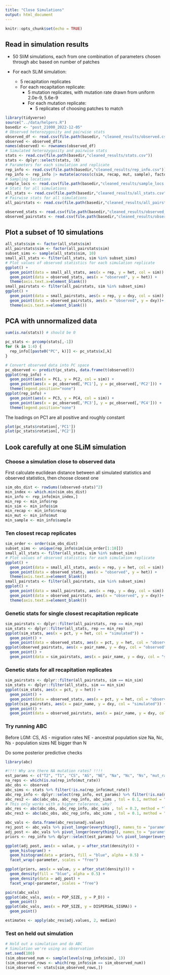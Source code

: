 ```yaml
---
title: "Close Simulations"
output: html_document
---
```


```r
knitr::opts_chunk$set(echo = TRUE)
```

## Read in simulation results

- 50 SliM simulations, each from one combination of parameters chosen through abc based on number of patches

- For each SLiM simulation:
  - 5 recapitation replicates
  - For each recapitation replicate:
    - 5 mutation replicates, with mutation rate drawn from uniform 2.0e-9, 5.6e-9
    - For each mutation replicate:
      - 5 replicates of choosing patches to match

```r
library(tidyverse)
source("../data/helpers.R")
basedir <- "post_21000_2022-12-05"
# Observed heterozygosity and pairwise stats
observed_df <- read.csv(file.path(basedir, "cleaned_results/observed.csv"))
observed <- observed_df$x
names(observed) <- rownames(observed_df)
# Simulated heterozygosity and pairwise stats
stats <- read.csv(file.path(basedir,"cleaned_results/stats.csv"))
stats <- dplyr::select(stats, !X)
# Parameters for each simulation and replicate
rep_info <- read.csv(file.path(basedir,"cleaned_results/rep_info.csv"))
rep_info <- rep_info |> mutate(across(c(sim, recap, mut, sample), factor))
# Sampling locations
sample_locs <- read.csv(file.path(basedir,"cleaned_results/sample_locs.csv"))
# Stats for all simulations
all_stats <- read.csv(file.path(basedir,"cleaned_results/all_stats.csv"))
# Pairwise stats for all simulations
all_pairstats <- read.csv(file.path(basedir,"cleaned_results/all_pairstats.csv"))

observed_stats <- read.csv(file.path(basedir,"cleaned_results/observed_stats.csv"))
observed_pairstats <- read.csv(file.path(basedir,"cleaned_results/observed_pairstats.csv"))

```

## Plot a subset of 10 simulations

```r
all_stats$sim <- factor(all_stats$sim)
all_pairstats$sim <- factor(all_pairstats$sim)
subset_sims <- sample(all_stats$sim, 10)
small_all_stats <- filter(all_stats, sim %in% subset_sims)
# Plot values of observed statistics for each simulation replicate
ggplot() +
  geom_point(data = small_all_stats, aes(x = rep, y = het, col = sim)) +
  geom_point(data = observed_stats, aes(x = "observed", y = het)) +
  theme(axis.text.x=element_blank())
small_pairstats <- filter(all_pairstats, sim %in% subset_sims)
ggplot() +
  geom_point(data = small_pairstats, aes(x = rep, y = dxy, col = sim)) +
  geom_point(data = observed_pairstats, aes(x = "observed", y = dxy))+
  theme(axis.text.x=element_blank())
```

## PCA with unnormalized data


```r
sum(is.na(stats)) # should be 0

pc_stats <- prcomp(stats[,-1])
for (k in 1:4) {
  rep_info[[paste0("PC", k)]] <- pc_stats$x[,k]
}

# Convert observed data into PC space
pc_observed <- predict(pc_stats, data.frame(t(observed)))
ggplot(rep_info) +
  geom_point(aes(x = PC1, y = PC2, col = sim)) +
  geom_point(aes(x = pc_observed[,'PC1'], y = pc_observed[,'PC2'])) +
  theme(legend.position="none")
ggplot(rep_info) +
  geom_point(aes(x = PC3, y = PC4, col = sim)) +
  geom_point(aes(x = pc_observed[,'PC3'], y = pc_observed[,'PC4'])) +
  theme(legend.position="none")
```

The loadings on PC1 are all positive and roughly constant

```r
plot(pc_stats$rotation[,'PC1'])
plot(pc_stats$rotation[,'PC2'])
```

## Look carefully at one SLiM simulation

### Choose a simulation close to observed data

First calculate euclidean distance between all simulated statistics and observed statistics, then choose closest one

```r
sim_obs_dist <- rowSums((observed-stats)^2)
min_index <- which.min(sim_obs_dist)
min_info <- rep_info[min_index,]
min_rep <- min_info$rep
min_sim <- min_info$sim
min_recap <- min_info$recap
min_mut <- min_info$mut
min_sample <- min_info$sample

```

### Ten closest recap replicates

```r
sim_order <- order(sim_obs_dist)
subset_sims <- unique(rep_info$sim[sim_order[1:10]])
small_all_stats <- filter(all_stats, sim %in% subset_sims)
# Plot values of observed statistics for each simulation replicate
ggplot() +
  geom_point(data = small_all_stats, aes(x = rep, y = het, col = sim)) +
  geom_point(data = observed_stats, aes(x = "observed", y = het)) +
  theme(axis.text.x=element_blank())
small_pairstats <- filter(all_pairstats, sim %in% subset_sims)
ggplot() +
  geom_point(data = small_pairstats, aes(x = rep, y = dxy, col = sim)) +
  geom_point(data = observed_pairstats, aes(x = "observed", y = dxy))+
  theme(axis.text.x=element_blank())
```

### Genetic stats for single closest recapitation replicate

```r
sim_pairstats <- dplyr::filter(all_pairstats, rep == min_rep)
sim_stats <- dplyr::filter(all_stats, rep == min_rep)
ggplot(sim_stats, aes(x = pct, y = het, col = "simulated")) + 
  geom_point() + 
  geom_point(data = observed_stats, aes(x = pct, y = het, col = "observed"))
ggplot(observed_pairstats, aes(x = pair_name, y = dxy, col = "observed")) + 
  geom_point() +
  geom_point(data = sim_pairstats, aes(x = pair_name, y = dxy, col = "simulated"))

```

### Genetic stats for all recapitation replicates

```r
sim_pairstats <- dplyr::filter(all_pairstats, sim == min_sim)
sim_stats <- dplyr::filter(all_stats, sim == min_sim)
ggplot(sim_stats, aes(x = pct, y = het)) + 
  geom_point() + 
  geom_point(data = observed_stats, aes(x = pct, y = het, col = "observed"))
ggplot(sim_pairstats, aes(x = pair_name, y = dxy, col = "simulated")) + 
  geom_point() + 
  geom_point(data = observed_pairstats, aes(x = pair_name, y = dxy, col = "observed"))
```

### Try running ABC

Before LGM:
CS, AS - migration rates
NE - ancestral population size
Na, Nc, Ns - population sizes
NE bigger than N

Do some posterior predictive checks


```r
library(abc)

#!!!! Why are there NA mutation rates? !!!!
est_params <- c("T2", "T1", "CS", "AS", "NE", "Na", "Nc", "Ns", "mut_rate", "POP_SIZE", "P_D", "DISPERSAL_SIGMA", "YEAR_SHAPE")
na_reps <- which(is.na(rep_info$mut_rate))
abc_obs <- observed
abc_sims <- stats %>% filter(!is.na(rep_info$mut_rate))
abc_rep_info <- dplyr::select(rep_info, est_params) %>% filter(!is.na(mut_rate))
abc_res2 <- abc(abc_obs, abc_rep_info, abc_sims , tol = 0.1, method = "rejection")
# This only works with a higher tolerance, why?
abc_res <- abc(abc_obs, abc_rep_info, abc_sims , tol = 0.2, method = "loclinear")
abc_res3 <- abc(abc_obs, abc_rep_info, abc_sims , tol = 0.1, method = "ridge")
```

```r
abc_vals <- data.frame(abc_res$unadj.values)
rej_post <- abc_vals %>% pivot_longer(everything(), names_to = "parameter")
adj_post <- abc_vals %>% pivot_longer(everything(), names_to = "parameter")
priors <- rep_info %>% dplyr::select(est_params) %>% pivot_longer(everything(), names_to = "parameter")

ggplot(adj_post, aes(x = value, y = after_stat(density))) +
  geom_histogram() +
  geom_histogram(data = priors, fill = "blue", alpha = 0.5) +
  facet_wrap(~parameter, scales = "free")

ggplot(priors, aes(x = value, y = after_stat(density))) +
  geom_density(fill = "blue", alpha = 0.5) +
  geom_density(data = adj_post) +
  facet_wrap(~parameter, scales = "free")
```

```r
pairs(abc_vals)
ggplot(abc_vals, aes(x = POP_SIZE, y = P_D)) +
  geom_point()
ggplot(abc_vals, aes(x = POP_SIZE, y = DISPERSAL_SIGMA)) +
  geom_point()
```

```r
estimates <- apply(abc_res$adj.values, 2, median)
```

### Test on held out simulation

```r
# Hold out a simulation and do ABC
# Simulation we're using as observation
set.seed(100)
(sim_observed_num <- sample(levels(rep_info$sim), 1))
(sim_observed_rows <- which(rep_info$sim == sim_observed_num))
(sim_observed <- stats[sim_observed_rows,])
```